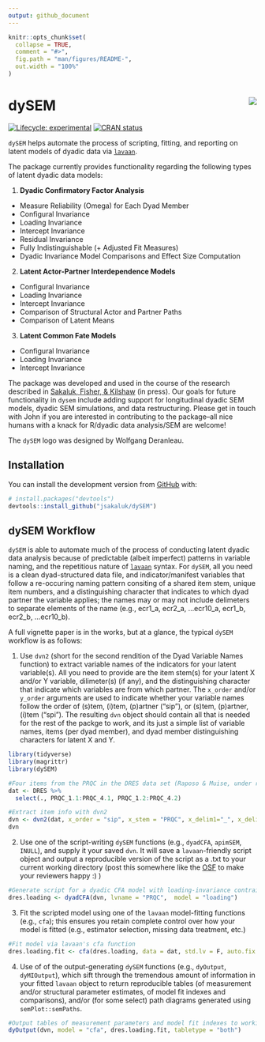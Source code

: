 ```yaml
---
output: github_document
---
```


<!-- README.md is generated from README.Rmd. Please edit that file -->

```r
knitr::opts_chunk$set(
  collapse = TRUE,
  comment = "#>",
  fig.path = "man/figures/README-",
  out.width = "100%"
)
```
# dySEM <img src="man/figures/logo.png" align="right" />

<!-- badges: start -->
[![Lifecycle: experimental](https://img.shields.io/badge/lifecycle-maturing-blue.svg)](https://www.tidyverse.org/lifecycle/#maturing)
[![CRAN status](https://www.r-pkg.org/badges/version/dySEM)](https://CRAN.R-project.org/package=dySEM)
<!-- badges: end -->

`dySEM` helps automate the process of scripting, fitting, and reporting on latent models of dyadic data via [`lavaan`](http://lavaan.ugent.be). 

The package currently provides functionality regarding the following types of latent dyadic data models: 

1. **Dyadic Confirmatory Factor Analysis** 
  + Measure Reliability (Omega) for Each Dyad Member
  + Configural Invariance
  + Loading Invariance
  + Intercept Invariance
  + Residual Invariance
  + Fully Indistinguishable (+ Adjusted Fit Measures)
  + Dyadic Invariance Model Comparisons and Effect Size Computation
2. **Latent Actor-Partner Interdependence Models**
  + Configural Invariance
  + Loading Invariance
  + Intercept Invariance
  + Comparison of Structural Actor and Partner Paths
  + Comparison of Latent Means
3. **Latent Common Fate Models** 
  + Configural Invariance
  + Loading Invariance
  + Intercept Invariance
  
The package was developed and used in the course of the research described in [Sakaluk, Fisher, & Kilshaw](https://psyarxiv.com/9vcnz/) (in press). Our goals for future functionality in `dysem` include adding support for longitudinal dyadic SEM models, dyadic SEM simulations, and data restructuring. Please get in touch with John if you are interested in contributing to the package--all nice humans with a knack for R/dyadic data analysis/SEM are welcome!

The `dySEM` logo was designed by Wolfgang Deranleau.

## Installation

You can install the development version from [GitHub](https://github.com/) with:

``` r
# install.packages("devtools")
devtools::install_github("jsakaluk/dySEM")
```
## dySEM Workflow

`dySEM` is able to automate much of the process of conducting latent dyadic data analysis because of predictable (albeit imperfect) patterns in variable naming, and the repetitious nature of [`lavaan`](http://lavaan.ugent.be) syntax. For `dySEM`, all you need is a clean dyad-structured data file, and indicator/manifest variables that follow a re-occuring naming pattern consiting of a shared item stem, unique item numbers, and a distinguishing character that indicates to which dyad partner the variable applies; the names may or may not include delimeters to separate elements of the name (e.g., ecr1_a, ecr2_a, ...ecr10_a, ecr1_b, ecr2_b, ...ecr10_b).

A full vignette paper is in the works, but at a glance, the typical `dySEM` workflow is as follows:

1. Use `dvn2` (short for the second rendition of the Dyad Variable Names function) to extract variable names of the indicators for your latent variable(s). All you need to provide are the item stem(s) for your latent X and/or Y variable, dilimeter(s) (if any), and the distinguishing character that indicate which variables are from which partner. The `x_order` and/or `y_order` arguments are used to indicate whether your variable names follow the order of (s)tem, (i)tem, (p)artner ("sip"), or (s)tem, (p)artner, (i)tem ("spi"). The resulting `dvn` object should contain all that is needed for the rest of the packge to work, and its just a simple list of variable names, items (per dyad member), and dyad member distinguishing characters for latent X and Y. 
```r
library(tidyverse)
library(magrittr)
library(dySEM)
```

```r
#Four items from the PRQC in the DRES data set (Raposo & Muise, under review) from each dyad member
dat <- DRES %>% 
  select(., PRQC_1.1:PRQC_4.1, PRQC_1.2:PRQC_4.2)

#Extract item info with dvn2
dvn <- dvn2(dat, x_order = "sip", x_stem = "PRQC", x_delim1="_", x_delim2 = ".", distinguish_1="1", distinguish_2="2")
dvn
```

2. Use one of the script-writing `dySEM` functions (e.g., `dyadCFA`, `apimSEM`, `INULL`), and supply it your saved `dvn`. It will save a `lavaan`-friendly script object and output a reproducible version of the script as a .txt to your current working directory (post this somewhere like the [OSF](http://osf.io) to make your reviewers happy :) )

```r
#Generate script for a dyadic CFA model with loading-invariance contraints
dres.loading <- dyadCFA(dvn, lvname = "PRQC",  model = "loading")
```

3. Fit the scripted model using one of the `lavaan` model-fitting functions (e.g., `cfa`); this ensures you retain complete control over how your model is fitted (e.g., estimator selection, missing data treatment, etc.)

```r
#Fit model via lavaan's cfa function
dres.loading.fit <- cfa(dres.loading, data = dat, std.lv = F, auto.fix.first= F, meanstructure = T)
```
4. Use of of the output-generating `dySEM` functions (e.g., `dyOutput`, `dyMIOutput`), which sift through the tremendous amount of information in your fitted `lavaan` object to return reproducible tables (of measurement and/or structural parameter estimates, of model fit indexes and comparisons), and/or (for some select) path diagrams generated using `semPlot::semPaths`.

```r
#Output tables of measurement parameters and model fit indexes to working directory
dyOutput(dvn, model = "cfa", dres.loading.fit, tabletype = "both")
```

